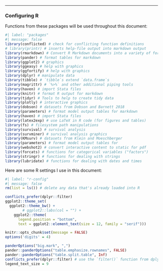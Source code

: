 <!-- ::: {.content-hidden when-format="revealjs"} -->

---

### Configuring R {.unnumbered}

Functions from these packages will be used throughout this document:

```r
#| label: "packages"
#| message: false
library(conflicted) # check for conflicting function definitions
# library(printr) # inserts help-file output into markdown output
library(rmarkdown) # Convert R Markdown documents into a variety of formats.
library(pander) # format tables for markdown
library(ggplot2) # graphics
library(ggeasy) # help with graphics
library(ggfortify) # help with graphics
library(dplyr) # manipulate data
library(tibble) # `tibble`s extend `data.frame`s
library(magrittr) # `%>%` and other additional piping tools
library(haven) # import Stata files
library(knitr) # format R output for markdown
library(tidyr) # Tools to help to create tidy data
library(plotly) # interactive graphics
library(dobson) # datasets from Dobson and Barnett 2018
library(parameters) # format model output tables for markdown
library(haven) # import Stata files
library(latex2exp) # use LaTeX in R code (for figures and tables)
library(fs) # filesystem path manipulations
library(survival) # survival analysis
library(survminer) # survival analysis graphics
library(KMsurv) # datasets from Klein and Moeschberger
library(parameters) # format model output tables for
library(webshot2) # convert interactive content to static for pdf
library(forcats) # functions for categorical variables ("factors")
library(stringr) # functions for dealing with strings
library(lubridate) # functions for dealing with dates and times
```

Here are some R settings I use in this document:

```r
#| label: "r-config"
#| message: false
rm(list = ls()) # delete any data that's already loaded into R

conflicts_prefer(dplyr::filter)
ggplot2::theme_set(
  ggplot2::theme_bw() + 
        # ggplot2::labs(col = "") +
    ggplot2::theme(
      legend.position = "bottom",
      text = ggplot2::element_text(size = 12, family = "serif")))

knitr::opts_chunk$set(message = FALSE)
options('digits' = 4)

panderOptions("big.mark", ",")
pander::panderOptions("table.emphasize.rownames", FALSE)
pander::panderOptions("table.split.table", Inf)
conflicts_prefer(dplyr::filter) # use the `filter()` function from dplyr() by default
legend_text_size = 9
```

<!-- ::: -->

